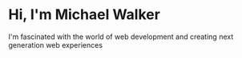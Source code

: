 # Hi, I'm Michael Walker

I'm fascinated with the world of web development and creating next generation web experiences
